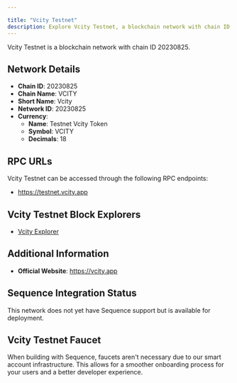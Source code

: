 ```yaml
---

title: "Vcity Testnet"
description: Explore Vcity Testnet, a blockchain network with chain ID 20230825. Learn about its native currency, Testnet Vcity Token, and how to interact with the network.
---
```




Vcity Testnet is a blockchain network with chain ID 20230825.

## Network Details

- **Chain ID**: 20230825
- **Chain Name**: VCITY
- **Short Name**: Vcity
- **Network ID**: 20230825
- **Currency**: 
  - **Name**: Testnet Vcity Token
  - **Symbol**: VCITY
  - **Decimals**: 18

## RPC URLs

Vcity Testnet can be accessed through the following RPC endpoints:

- https://testnet.vcity.app

## Vcity Testnet Block Explorers

- [Vcity Explorer](https://scan.vcity.app)

## Additional Information

- **Official Website**: https://vcity.app

## Sequence Integration Status

This network does not yet have Sequence support but is available for deployment.

## Vcity Testnet Faucet

When building with Sequence, faucets aren't necessary due to our smart account infrastructure. This allows for a smoother onboarding process for your users and a better developer experience.
